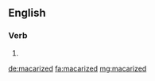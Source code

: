 ==English==

===Verb===
{{head|en|verb form}}

# {{en-past of|macarize}}

[[de:macarized]]
[[fa:macarized]]
[[mg:macarized]]